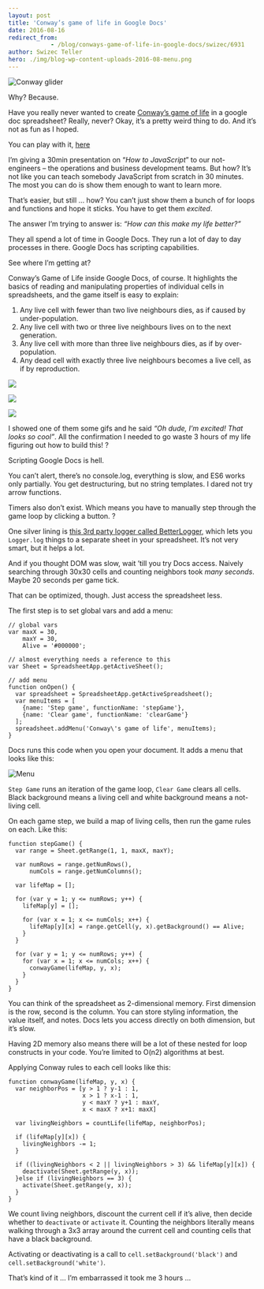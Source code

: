```yaml
---
layout: post
title: 'Conway’s game of life in Google Docs'
date: 2016-08-16
redirect_from: 
            - /blog/conways-game-of-life-in-google-docs/swizec/6931
author: Swizec Teller
hero: ./img/blog-wp-content-uploads-2016-08-menu.png
---
```

![Conway glider](./img/blog-wp-content-uploads-2016-08-glider.gif)



Why? Because.



Have you really never wanted to create [Conway’s game of life](https://en.wikipedia.org/wiki/Conway%27s_Game_of_Life) in a google doc spreadsheet? Really, never? Okay, it’s a pretty weird thing to do. And it’s not as fun as I hoped.



You can play with it, [here](https://docs.google.com/spreadsheets/d/1k8mT9a-Fu8x1TkvjYGtrDng8vWQAnNf01nSFCaVwqO4/edit?usp=sharing)



I’m giving a 30min presentation on “_How to JavaScript_” to our not-engineers – the operations and business development teams. But how? It’s not like you can teach somebody JavaScript from scratch in 30 minutes. The most you can do is show them enough to want to learn more.



That’s easier, but still … how? You can’t just show them a bunch of for loops and functions and hope it sticks. You have to get them _excited_.



The answer I’m trying to answer is: _“How can this make my life better?”_



They all spend a lot of time in Google Docs. They run a lot of day to day processes in there. Google Docs has scripting capabilities.



See where I’m getting at?



Conway’s Game of Life inside Google Docs, of course. It highlights the basics of reading and manipulating properties of individual cells in spreadsheets, and the game itself is easy to explain:



1. Any live cell with fewer than two live neighbours dies, as if caused by under-population.
2. Any live cell with two or three live neighbours lives on to the next generation.
3. Any live cell with more than three live neighbours dies, as if by over-population.
4. Any dead cell with exactly three live neighbours becomes a live cell, as if by reproduction.



![](./img/wikipedia-commons-f-f2-Game_of_life_animated_glider.gif)



![](./img/wikipedia-commons-9-95-Game_of_life_blinker.gif)



![](./img/wikipedia-commons-0-07-Game_of_life_pulsar.gif)



I showed one of them some gifs and he said _“Oh dude, I’m excited! That looks so cool”_. All the confirmation I needed to go waste 3 hours of my life figuring out how to build this! ?



Scripting Google Docs is hell.



You can’t alert, there’s no console.log, everything is slow, and ES6 works only partially. You get destructuring, but no string templates. I dared not try arrow functions.



Timers also don’t exist. Which means you have to manually step through the game loop by clicking a button. ?



One silver lining is [this 3rd party logger called BetterLogger](https://github.com/peterherrmann/BetterLog), which lets you `Logger.log` things to a separate sheet in your spreadsheet. It’s not very smart, but it helps a lot.



And if you thought DOM was slow, wait ’till you try Docs access. Naively searching through 30x30 cells and counting neighbors took _many seconds_. Maybe 20 seconds per game tick.



That can be optimized, though. Just access the spreadsheet less.



The first step is to set global vars and add a menu:



```
// global vars
var maxX = 30,
    maxY = 30,
    Alive = '#000000';

// almost everything needs a reference to this
var Sheet = SpreadsheetApp.getActiveSheet();

// add menu
function onOpen() {
  var spreadsheet = SpreadsheetApp.getActiveSpreadsheet();
  var menuItems = [
    {name: 'Step game', functionName: 'stepGame'},
    {name: 'Clear game', functionName: 'clearGame'}
  ];
  spreadsheet.addMenu('Conway\'s game of life', menuItems);
}
```



Docs runs this code when you open your document. It adds a menu that looks like this:



![Menu](./img/blog-wp-content-uploads-2016-08-menu.png)



`Step Game` runs an iteration of the game loop, `Clear Game` clears all cells. Black background means a living cell and white background means a not-living cell.



On each game step, we build a map of living cells, then run the game rules on each. Like this:



```
function stepGame() {
  var range = Sheet.getRange(1, 1, maxX, maxY);
  
  var numRows = range.getNumRows(),
      numCols = range.getNumColumns();
  
  var lifeMap = [];
  
  for (var y = 1; y <= numRows; y++) {
    lifeMap[y] = [];
    
    for (var x = 1; x <= numCols; x++) {
      lifeMap[y][x] = range.getCell(y, x).getBackground() == Alive;
    }
  }
  
  for (var y = 1; y <= numRows; y++) {
    for (var x = 1; x <= numCols; x++) {
      conwayGame(lifeMap, y, x);
    }
  }
}
```



You can think of the spreadsheet as 2-dimensional memory. First dimension is the row, second is the column. You can store styling information, the value itself, and notes. Docs lets you access directly on both dimension, but it’s slow.



Having 2D memory also means there will be a lot of these nested for loop constructs in your code. You’re limited to O(n2) algorithms at best.



Applying Conway rules to each cell looks like this:



```
function conwayGame(lifeMap, y, x) {
  var neighborPos = [y > 1 ? y-1 : 1, 
                     x > 1 ? x-1 : 1, 
                     y < maxY ? y+1 : maxY, 
                     x < maxX ? x+1: maxX]
  
  var livingNeighbors = countLife(lifeMap, neighborPos);
  
  if (lifeMap[y][x]) {
    livingNeighbors -= 1;
  }
  
  if ((livingNeighbors < 2 || livingNeighbors > 3) && lifeMap[y][x]) {
    deactivate(Sheet.getRange(y, x));
  }else if (livingNeighbors == 3) {
    activate(Sheet.getRange(y, x));
  }
}
```



We count living neighbors, discount the current cell if it’s alive, then decide whether to `deactivate` or `activate` it. Counting the neighbors literally means walking through a 3x3 array around the current cell and counting cells that have a black background.



Activating or deactivating is a call to `cell.setBackground('black')` and `cell.setBackground('white')`.



That’s kind of it … I’m embarrassed it took me 3 hours …